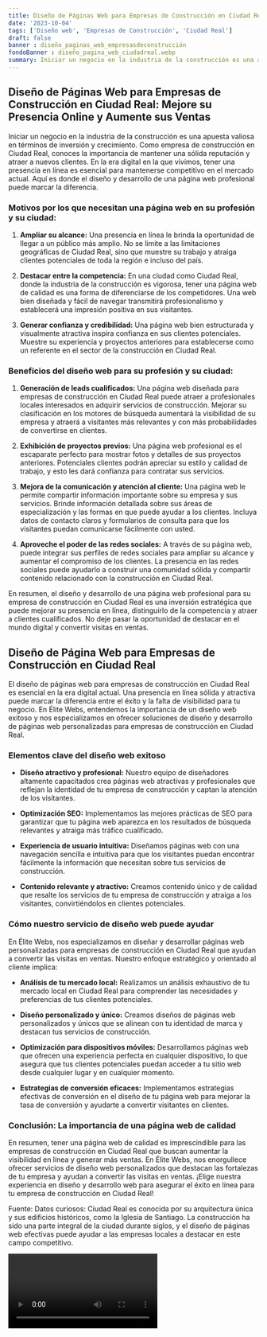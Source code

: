 ```yaml
---
title: Diseño de Páginas Web para Empresas de Construcción en Ciudad Real
date: '2023-10-04'
tags: ['Diseño web', 'Empresas de Construcción', 'Ciudad Real']
draft: false
banner : diseño_paginas_web_empresasdeconstrucción
fondoBanner : diseño_pagina_web_ciudadreal.webp
summary: Iniciar un negocio en la industria de la construcción es una apuesta valiosa en términos de inversión y crecimiento. Como empresa de construcción en Ciudad Real, conoces la importancia de mantener una sólida reputación y atraer a nuevos clientes. En la era digital en la que vivimos, tener una presencia en línea es esencial para mantenerse competitivo en el mercado actual. Aquí es donde el diseño y desarrollo de una página web profesional puede marcar la diferencia.
---
```


## Diseño de Páginas Web para Empresas de Construcción en Ciudad Real: Mejore su Presencia Online y Aumente sus Ventas

Iniciar un negocio en la industria de la construcción es una apuesta valiosa en términos de inversión y crecimiento. Como empresa de construcción en Ciudad Real, conoces la importancia de mantener una sólida reputación y atraer a nuevos clientes. En la era digital en la que vivimos, tener una presencia en línea es esencial para mantenerse competitivo en el mercado actual. Aquí es donde el diseño y desarrollo de una página web profesional puede marcar la diferencia.

### Motivos por los que necesitan una página web en su profesión y su ciudad:

1. **Ampliar su alcance:** Una presencia en línea le brinda la oportunidad de llegar a un público más amplio. No se limite a las limitaciones geográficas de Ciudad Real, sino que muestre su trabajo y atraiga clientes potenciales de toda la región e incluso del país.

2. **Destacar entre la competencia:** En una ciudad como Ciudad Real, donde la industria de la construcción es vigorosa, tener una página web de calidad es una forma de diferenciarse de los competidores. Una web bien diseñada y fácil de navegar transmitirá profesionalismo y establecerá una impresión positiva en sus visitantes.

3. **Generar confianza y credibilidad:** Una página web bien estructurada y visualmente atractiva inspira confianza en sus clientes potenciales. Muestre su experiencia y proyectos anteriores para establecerse como un referente en el sector de la construcción en Ciudad Real.

### Beneficios del diseño web para su profesión y su ciudad:

1. **Generación de leads cualificados:** Una página web diseñada para empresas de construcción en Ciudad Real puede atraer a profesionales locales interesados en adquirir servicios de construcción. Mejorar su clasificación en los motores de búsqueda aumentará la visibilidad de su empresa y atraerá a visitantes más relevantes y con más probabilidades de convertirse en clientes.

2. **Exhibición de proyectos previos:** Una página web profesional es el escaparate perfecto para mostrar fotos y detalles de sus proyectos anteriores. Potenciales clientes podrán apreciar su estilo y calidad de trabajo, y esto les dará confianza para contratar sus servicios.

3. **Mejora de la comunicación y atención al cliente:** Una página web le permite compartir información importante sobre su empresa y sus servicios. Brinde información detallada sobre sus áreas de especialización y las formas en que puede ayudar a los clientes. Incluya datos de contacto claros y formularios de consulta para que los visitantes puedan comunicarse fácilmente con usted.

4. **Aproveche el poder de las redes sociales:** A través de su página web, puede integrar sus perfiles de redes sociales para ampliar su alcance y aumentar el compromiso de los clientes. La presencia en las redes sociales puede ayudarlo a construir una comunidad sólida y compartir contenido relacionado con la construcción en Ciudad Real.

En resumen, el diseño y desarrollo de una página web profesional para su empresa de construcción en Ciudad Real es una inversión estratégica que puede mejorar su presencia en línea, distinguirlo de la competencia y atraer a clientes cualificados. No deje pasar la oportunidad de destacar en el mundo digital y convertir visitas en ventas.

<GifSeo />

<Cta />

## Diseño de Página Web para Empresas de Construcción en Ciudad Real

El diseño de páginas web para empresas de construcción en Ciudad Real es esencial en la era digital actual. Una presencia en línea sólida y atractiva puede marcar la diferencia entre el éxito y la falta de visibilidad para tu negocio. En Élite Webs, entendemos la importancia de un diseño web exitoso y nos especializamos en ofrecer soluciones de diseño y desarrollo de páginas web personalizadas para empresas de construcción en Ciudad Real.

### Elementos clave del diseño web exitoso

- **Diseño atractivo y profesional:** Nuestro equipo de diseñadores altamente capacitados crea páginas web atractivas y profesionales que reflejan la identidad de tu empresa de construcción y captan la atención de los visitantes.

- **Optimización SEO:** Implementamos las mejores prácticas de SEO para garantizar que tu página web aparezca en los resultados de búsqueda relevantes y atraiga más tráfico cualificado.

- **Experiencia de usuario intuitiva:** Diseñamos páginas web con una navegación sencilla e intuitiva para que los visitantes puedan encontrar fácilmente la información que necesitan sobre tus servicios de construcción.

- **Contenido relevante y atractivo:** Creamos contenido único y de calidad que resalte los servicios de tu empresa de construcción y atraiga a los visitantes, convirtiéndolos en clientes potenciales.

### Cómo nuestro servicio de diseño web puede ayudar

En Élite Webs, nos especializamos en diseñar y desarrollar páginas web personalizadas para empresas de construcción en Ciudad Real que ayudan a convertir las visitas en ventas. Nuestro enfoque estratégico y orientado al cliente implica:

- **Análisis de tu mercado local:** Realizamos un análisis exhaustivo de tu mercado local en Ciudad Real para comprender las necesidades y preferencias de tus clientes potenciales.

- **Diseño personalizado y único:** Creamos diseños de páginas web personalizados y únicos que se alinean con tu identidad de marca y destacan tus servicios de construcción.

- **Optimización para dispositivos móviles:** Desarrollamos páginas web que ofrecen una experiencia perfecta en cualquier dispositivo, lo que asegura que tus clientes potenciales puedan acceder a tu sitio web desde cualquier lugar y en cualquier momento.

- **Estrategias de conversión eficaces:** Implementamos estrategias efectivas de conversión en el diseño de tu página web para mejorar la tasa de conversión y ayudarte a convertir visitantes en clientes.

### Conclusión: La importancia de una página web de calidad

En resumen, tener una página web de calidad es imprescindible para las empresas de construcción en Ciudad Real que buscan aumentar la visibilidad en línea y generar más ventas. En Élite Webs, nos enorgullece ofrecer servicios de diseño web personalizados que destacan las fortalezas de tu empresa y ayudan a convertir las visitas en ventas. ¡Elige nuestra experiencia en diseño y desarrollo web para asegurar el éxito en línea para tu empresa de construcción en Ciudad Real!

Fuente: Datos curiosos: Ciudad Real es conocida por su arquitectura única y sus edificios históricos, como la Iglesia de Santiago. La construcción ha sido una parte integral de la ciudad durante siglos, y el diseño de páginas web efectivas puede ayudar a las empresas locales a destacar en este campo competitivo.

<Video />

<CtaBot job='Empresas de Construcción' city='Ciudad Real'/>

<Gmaps query='Ciudad Real+españa+maps' />